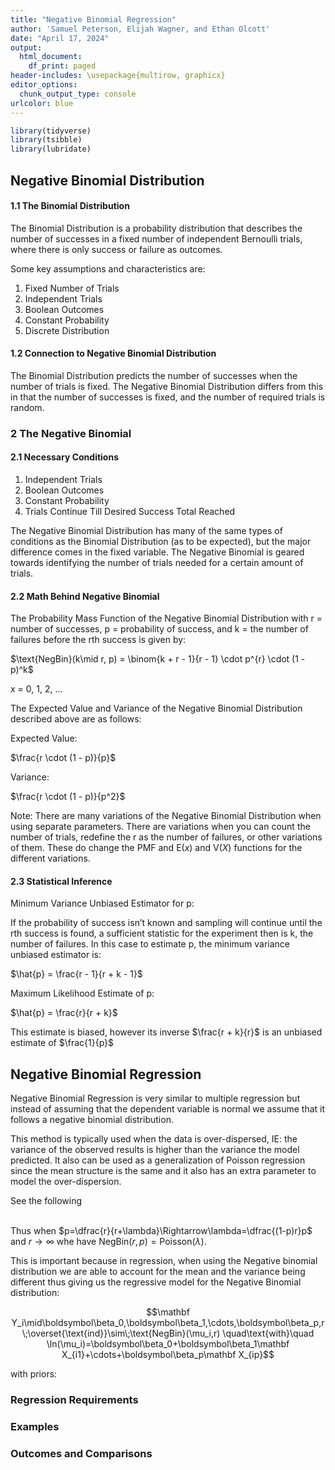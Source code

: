 ```yaml
---
title: "Negative Binomial Regression"
author: 'Samuel Peterson, Elijah Wagner, and Ethan Olcott'
date: "April 17, 2024"
output:
  html_document:
    df_print: paged
header-includes: \usepackage{multirow, graphicx}
editor_options:
  chunk_output_type: console
urlcolor: blue
---
```


```r
library(tidyverse)
library(tsibble)
library(lubridate)
```


## Negative Binomial Distribution

#### 1.1 The Binomial Distribution

The Binomial Distribution is a probability distribution that describes the number of successes in a fixed number of independent Bernoulli trials, where there is only success or failure as outcomes.

Some key assumptions and characteristics are:

1. Fixed Number of Trials
2. Independent Trials
3. Boolean Outcomes
4. Constant Probability
5. Discrete Distribution

#### 1.2 Connection to Negative Binomial Distribution

The Binomial Distribution predicts the number of successes when the number of trials is fixed. The Negative Binomial Distribution differs from this in that the number of successes is fixed, and the number of required trials is random.

### 2 The Negative Binomial

#### 2.1 Necessary Conditions

1. Independent Trials
2. Boolean Outcomes
3. Constant Probability
4. Trials Continue Till Desired Success Total Reached

The Negative Binomial Distribution has many of the same types of conditions as the Binomial Distribution (as to be expected), but the major difference comes in the fixed variable. The Negative Binomial is geared towards identifying the number of trials needed for a certain amount of trials.

#### 2.2 Math Behind Negative Binomial

The Probability Mass Function of the Negative Binomial Distribution with r = number of successes, p = probability of success, and k = the number of failures before the rth success is given by:

$\text{NegBin}(k\mid r, p) = \binom{k + r - 1}{r - 1} \cdot p^{r} \cdot (1 - p)^k$

x = 0, 1, 2, ...

The Expected Value and Variance of the Negative Binomial Distribution described above are as follows:

Expected Value:

$\frac{r \cdot (1 - p)}{p}$

Variance:

$\frac{r \cdot (1 - p)}{p^2}$

Note: There are many variations of the Negative Binomial Distribution when using separate parameters. There are variations when you can count the number of trials, redefine the r as the number of failures, or other variations of them. These do change the PMF and E$(x)$ and V$(X)$ functions for the different variations.

#### 2.3 Statistical Inference

Minimum Variance Unbiased Estimator for p:

If the probability of success isn't known and sampling will continue until the rth success is found, a sufficient statistic for the experiment then is k, the number of failures. In this case to estimate p, the minimum variance unbiased estimator is:

$\hat{p} = \frac{r - 1}{r + k - 1}$

Maximum Likelihood Estimate of p:

$\hat{p} = \frac{r}{r + k}$

This estimate is biased, however its inverse $\frac{r + k}{r}$ is an unbiased estimate of $\frac{1}{p}$

## Negative Binomial Regression

Negative Binomial Regression is very similar to multiple regression but instead of assuming that the dependent variable is normal we assume that it follows a negative binomial distribution.

This method is typically used when the data is over-dispersed, IE: the variance of the observed results is higher than the variance the model predicted. It also can be used as a generalization of Poisson regression since the mean structure is the same and it also has an extra parameter to model the over-dispersion.

See the following

\begin{align}
\lim_{r\to\infty}\text{NegBin}\Big(r,\frac{r}{r+\lambda}\Big)
&=\lim_{r\to\infty}\left(\frac{(k+r)!}{k!r!}\left(1-\frac{r}{r+\lambda}\right)^k\left(\frac{r}{r+\lambda}\right)^r\right)\\
&=\lim_{r\to\infty}\left(\frac{\lambda^k}{k!}\cdot\frac{(r+k)!}{r!(r+\lambda)^k}\cdot\frac{1}{\left(1+\frac{\lambda}{r}\right)^r}\right)\\
&=\frac{\lambda^k}{k!}\cdot1\cdot\frac{1}{e^\lambda}\\
&=\frac{\lambda^ke^{-\lambda}}{k!}\\
&=\text{Poisson}(\lambda)\qquad\blacksquare
\end{align}

<br>
Thus when $p=\dfrac{r}{r+\lambda}\Rightarrow\lambda=\dfrac{(1-p)r}p$ and $r\to\infty$ whe have $\text{NegBin}(r,p)=\text{Poisson}(\lambda)$.

This is important because in regression, when using the Negative binomial distribution we are able to account for the mean and the variance being different thus giving us the regressive model for the Negative Binomial distribution:

$$\mathbf Y_i\mid\boldsymbol\beta_0,\boldsymbol\beta_1,\cdots,\boldsymbol\beta_p,r\;\overset{\text{ind}}\sim\;\text{NegBin}(\mu_i,r)
\quad\text{with}\quad
\ln(\mu_i)=\boldsymbol\beta_0+\boldsymbol\beta_1\mathbf X_{i1}+\cdots+\boldsymbol\beta_p\mathbf X_{ip}$$

with priors:
\begin{align}
\boldsymbol\beta_0\;&\sim\;N(m_0,s_0^2)\\
\boldsymbol\beta_1\;&\sim\;N(m_1,s_1^2)\\
&\vdots\\
\boldsymbol\beta_p\;&\sim\;N(m_p,s_p^2)\\
r\;&\sim\;\text{Exp}(\cdots)
\end{align}


### Regression Requirements



### Examples


### Outcomes and Comparisons